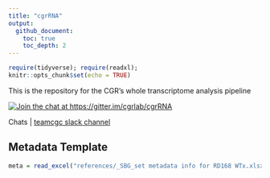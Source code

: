 ```yaml
---
title: "cgrRNA"
output:
  github_document:
    toc: true
    toc_depth: 2
---
```


```r
require(tidyverse); require(readxl);
knitr::opts_chunk$set(echo = TRUE)
```

This is the repository for the CGR's whole transcriptome analysis pipeline

[![Join the chat at https://gitter.im/cgrlab/cgrRNA](https://badges.gitter.im/cgrlab/cgrRNA.svg)](https://gitter.im/cgrlab/cgrRNA?utm_source=badge&utm_medium=badge&utm_campaign=pr-badge&utm_content=badge)

Chats | [teamcgc slack channel](https://teamcgc.slack.com/messages/cgr_rna/)


## Metadata Template

```r


meta = read_excel("references/_SBG_set metadata info for RD168 WTx.xlsx")



```



